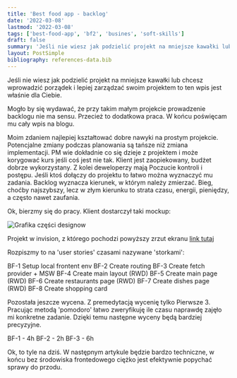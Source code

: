 ```yaml
---
title: 'Best food app - backlog'
date: '2022-03-08'
lastmod: '2022-03-08'
tags: ['best-food-app', 'bf2', 'busines', 'soft-skills']
draft: false
summary: 'Jeśli nie wiesz jak podzielić projekt na mniejsze kawałki lub chcesz wprowadzić porządek i lepiej zarządzać swoim projektem to ten wpis jest właśnie dla Ciebie.'
layout: PostSimple
bibliography: references-data.bib
---
```


Jeśli nie wiesz jak podzielić projekt na mniejsze kawałki lub chcesz wprowadzić porządek i lepiej zarządzać swoim projektem to ten wpis jest właśnie dla Ciebie.

Mogło by się wydawać, że przy takim małym projekcie prowadzenie backlogu nie ma sensu. Przecież to dodatkowa praca. W końcu poświęcam mu cały wpis na blogu.

Moim zdaniem najlepiej kształtować dobre nawyki na prostym projekcie. Potencjalne zmiany podczas planowania są tańsze niż zmiana implementacji. PM wie dokładnie co się dzieje z projektem i może korygować kurs jeśli coś jest nie tak.
Klient jest zaopiekowany, budżet dobrze wykorzystany. Z kolei deweloperzy mają
Poczucie kontroli i postępu. Jeśli ktoś dołączy do projektu to łatwo można wyznaczyć mu zadania.
Backlog wyznacza kierunek, w którym należy zmierzać. Bieg, choćby najszybszy, lecz w złym kierunku to strata czasu, energii, pieniędzy, a często nawet zaufania.

Ok, bierzmy się do pracy. Klient dostarczył taki mockup:

![Grafika części designow](/static/images/bf1/invision-print-screen.png)

Projekt w invision, z którego pochodzi powyższy zrzut ekranu [link tutaj](https://rafa355741.invisionapp.com/freehand/BestFood-est3FjZQN?dsid_h=945e20631fc1d7d9f7da8ceb7f683e54e0e495849dc008ac7a290d3cf79664d2&uid_h=b5d6c67c63586b219e4c6416882763f0807f148399ea7aa79324e87794c4db4c)

Rozpiszmy to na 'user stories' czasami nazywane 'storkami':

BF-1 Setup local frontent env
BF-2 Create routing
BF-3 Create fetch provider + MSW
BF-4 Create main layout (RWD)
BF-5 Create main page (RWD)
BF-6 Create restaurants page (RWD)
BF-7 Create dishes page (RWD)
BF-8 Create shopping card

Pozostała jeszcze wycena. Z premedytacją wycenię tylko Pierwsze 3. Pracując metodą 'pomodoro' łatwo zweryfikuję ile czasu naprawdę zajęło mi konkretne zadanie. Dzięki temu następne wyceny będą bardziej precyzyjne.

BF-1 - 4h
BF-2 - 2h
BF-3 - 6h

Ok, to tyle na dziś. W następnym artykule będzie bardzo techniczne, w końcu bez środowiska frontedowego ciężko jest efektywnie popychać sprawy do przodu.
